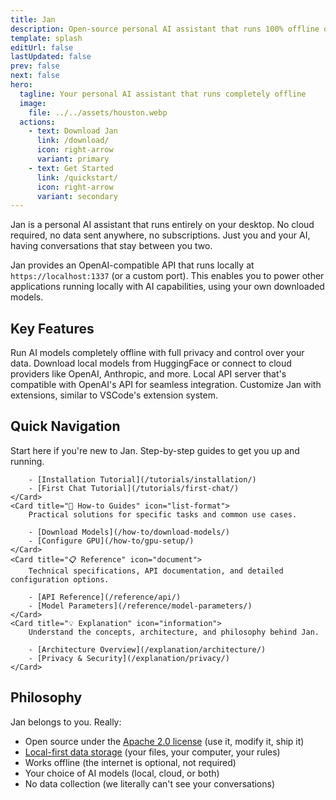 ```yaml
---
title: Jan
description: Open-source personal AI assistant that runs 100% offline on your computer. Available for Mac, Windows, and Linux.
template: splash
editUrl: false
lastUpdated: false
prev: false
next: false
hero:
  tagline: Your personal AI assistant that runs completely offline
  image:
    file: ../../assets/houston.webp
  actions:
    - text: Download Jan
      link: /download/
      icon: right-arrow
      variant: primary
    - text: Get Started
      link: /quickstart/
      icon: right-arrow
      variant: secondary
---
```



Jan is a personal AI assistant that runs entirely on your desktop. No cloud required, no data sent anywhere, no subscriptions. Just you and your AI, having conversations that stay between you two.

Jan provides an OpenAI-compatible API that runs locally at `https://localhost:1337` (or a custom port). This enables you to power other applications running locally with AI capabilities, using your own downloaded models.

## Key Features

<CardGrid stagger>
	<Card title="100% Offline" icon="laptop">
		Run AI models completely offline with full privacy and control over your data.
	</Card>
	<Card title="Local & Cloud Models" icon="puzzle">
		Download local models from HuggingFace or connect to cloud providers like OpenAI, Anthropic, and more.
	</Card>
	<Card title="OpenAI-Compatible API" icon="setting">
		Local API server that's compatible with OpenAI's API for seamless integration.
	</Card>
	<Card title="Extensible" icon="add-document">
		Customize Jan with extensions, similar to VSCode's extension system.
	</Card>
</CardGrid>

## Quick Navigation

<CardGrid>
	<Card title="📚 Tutorials" icon="open-book">
		Start here if you're new to Jan. Step-by-step guides to get you up and running.
		
		- [Installation Tutorial](/tutorials/installation/)
		- [First Chat Tutorial](/tutorials/first-chat/)
	</Card>
	<Card title="📖 How-to Guides" icon="list-format">
		Practical solutions for specific tasks and common use cases.
		
		- [Download Models](/how-to/download-models/)
		- [Configure GPU](/how-to/gpu-setup/)
	</Card>
	<Card title="📋 Reference" icon="document">
		Technical specifications, API documentation, and detailed configuration options.
		
		- [API Reference](/reference/api/)
		- [Model Parameters](/reference/model-parameters/)
	</Card>
	<Card title="💡 Explanation" icon="information">
		Understand the concepts, architecture, and philosophy behind Jan.
		
		- [Architecture Overview](/explanation/architecture/)
		- [Privacy & Security](/explanation/privacy/)
	</Card>
</CardGrid>

## Philosophy

Jan belongs to you. Really:
- Open source under the [Apache 2.0 license](https://github.com/menloresearch/jan/blob/dev/LICENSE) (use it, modify it, ship it)
- [Local-first data storage](https://www.inkandswitch.com/local-first) (your files, your computer, your rules)
- Works offline (the internet is optional, not required)
- Your choice of AI models (local, cloud, or both)
- No data collection (we literally can't see your conversations)